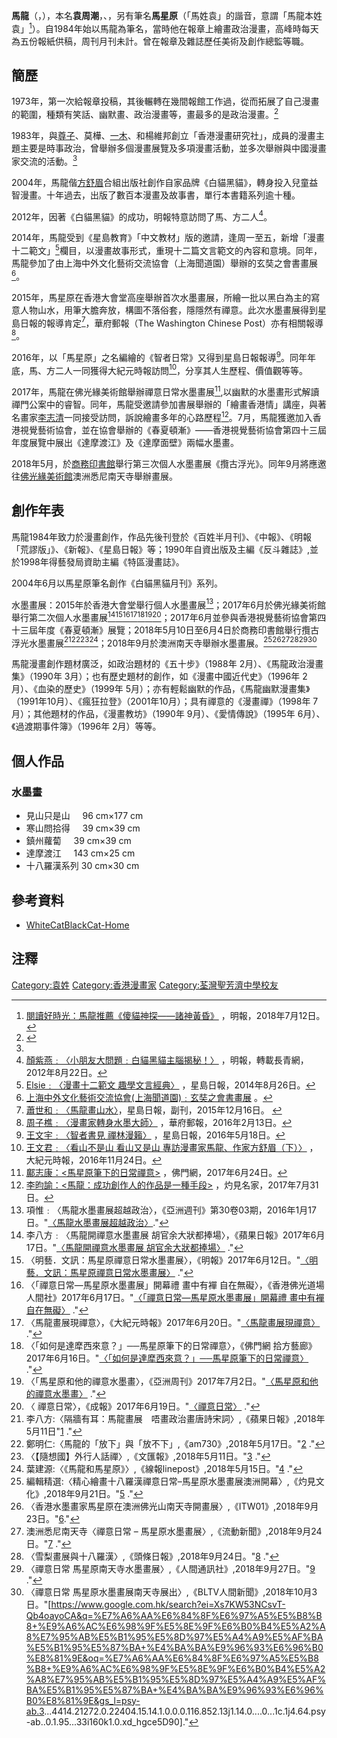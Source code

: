 {{Otheruses|马龙}}
{{多個問題|
{{citecheck|time=2018-05-27T05:49:30+00:00}}
{{fansite|time=2018-05-27T05:49:30+00:00}}
{{prose|time=2018-05-27T05:49:30+00:00}}
}}
'''馬龍'''（{{lang-en|'''Malone'''}}，{{bd|？||||catIdx=M}}），本名'''袁周潮'''，{{C|香港漫畫家}}、{{C|水墨畫家}}，另有筆名'''馬星原'''（「馬姓袁」的諧音，意謂「馬龍本姓袁」<ref>[https://writerstraining.com/video/53 閱讀好時光：馬龍推薦《傻貓神探——諸神黃昏》] {{Wayback|url=https://writerstraining.com/video/53 |date=20180904225815 }}，明報，2018年7月12日。</ref>）。自1984年始以馬龍為筆名，當時他在報章上繪畫政治漫畫，高峰時每天為五份報紙供稿，周刊月刊未計。曾在報章及雜誌歷任美術及創作總監等職。

==簡歷==
1973年，第一次給報章投稿，其後輾轉在幾間報館工作過，從而拓展了自己漫畫的範圍，種類有笑話、幽默畫、政治漫畫等，畫最多的是政治漫畫。<ref name='香港漫畫故事'>{{Cite web |url=http://www.hkmemory.org/comics/text/index.php?p=home&catId=15&photoNo=0 |title=香港漫畫：香港故事　80年代歷史簡介——訪問香港漫畫研究社創會成員 |access-date=2018-11-05 |archive-date=2018-11-05 |archive-url=https://web.archive.org/web/20181105202537/http://www.hkmemory.org/comics/text/index.php?p=home&catId=15&photoNo=0 |dead-url=no }}</ref>

1983年，與[[尊子|尊子]]、莫樺、[[一木|一木]]、和楊維邦創立「香港漫畫研究社」，成員的漫畫主題主要是時事政治，曾舉辦多個漫畫展覽及多項漫畫活動，並多次舉辦與中國漫畫家交流的活動。<ref name='香港漫畫故事'/>

2004年，馬龍偕[[方舒眉|方舒眉]]合組出版社創作自家品牌《白貓黑貓》，轉身投入兒童益智漫畫。十年過去，出版了數百本漫畫及故事書，單行本書籍系列逾十種。

2012年，因著《白貓黑貓》的成功，明報特意訪問了馬、方二人<ref>[https://www.e123.hk/ElderlyPro/details/179471/74 顏紫燕﹕〈小朋友大問題﹕白貓黑貓主腦揭秘！〉] {{Wayback|url=https://www.e123.hk/ElderlyPro/details/179471/74 |date=20180702064447 }}，明報，轉載長青網，2012年8月22日。</ref>。

2014年，馬龍受到《星島教育》「中文教材」版的邀請，逢周一至五，新增「漫畫十二範文」<ref>[http://std.stheadline.com/yesterday/edu/0826go06.html Elsie﹕〈漫畫十二範文 趣學文言經典〉] {{Wayback|url=http://std.stheadline.com/yesterday/edu/0826go06.html |date=20161220181814 }}，星島日報，2014年8月26日。</ref>欄目，以漫畫故事形式，重現十二篇文言範文的內容和意境。同年，馬龍參加了由上海中外文化藝術交流協會（上海聞道園）舉辦的玄奘之會書畫展<ref>[http://wdyart.com/news_show.aspx?cid=9&id=160 上海中外文化藝術交流協會(上海聞道園)﹕玄奘之會書畫展] {{Wayback|url=http://wdyart.com/news_show.aspx?cid=9&id=160 |date=20161221232905 }}。</ref>。

2015年，馬星原在香港大會堂高座舉辦首次水墨畫展，所繪一批以黑白為主的寫意人物山水，用筆大膽奔放，構圖不落俗套，隱隱然有禪意。此次水墨畫展得到星島日報的報導肯定<ref>[http://www.singtaousa.com/603708/post-%E9%A6%AC%E9%BE%8D%E7%95%AB%E5%B1%B1%E6%B0%B4/?variant=zh-hk&fs=16 蕭世和﹕〈馬龍畫山水〉]，星島日報，副刊，2015年12月16日。 {{Wayback|url=http://www.singtaousa.com/603708/post-%E9%A6%AC%E9%BE%8D%E7%95%AB%E5%B1%B1%E6%B0%B4/?variant=zh-hk&fs=16 |date=20161221000910 }}</ref>，華府郵報（The Washington Chinese Post）亦有相關報導<ref>[http://washingtonchinesepost.us/postfiles/20160213/B19.pdf 周子樵﹕〈漫畫家轉身水墨大師〉] {{Wayback|url=http://washingtonchinesepost.us/postfiles/20160213/B19.pdf |date=20161220134757 }}，華府郵報，2016年2月13日。</ref>。

2016年，以「馬星原」之名編繪的《智者日常》又得到星島日報報導<ref>[https://hk.news.yahoo.com/%E6%99%BA%E8%80%85%E6%9B%B8%E8%A6%8B-%E7%A6%AA%E6%9E%97%E6%BC%AB%E7%B1%9F-221113659.html 王文宇﹕〈智者書見 禪林漫籟〉] {{Wayback|url=https://hk.news.yahoo.com/%E6%99%BA%E8%80%85%E6%9B%B8%E8%A6%8B-%E7%A6%AA%E6%9E%97%E6%BC%AB%E7%B1%9F-221113659.html |date=20180905023009 }}，星島日報，2016年5月18日。</ref>。同年年底，馬、方二人一同獲得大紀元時報訪問<ref>[http://hk.epochtimes.com/news/2016-11-24/%E7%9C%8B%E5%B1%B1%E4%B8%8D%E6%98%AF%E5%B1%B1-%E7%9C%8B%E5%B1%B1%E5%8F%88%E6%98%AF%E5%B1%B1-%E5%B0%88%E8%A8%AA%E6%BC%AB%E7%95%AB%E5%AE%B6%E9%A6%AC%E9%BE%8D-%E4%BD%9C%E5%AE%B6%E6%96%B9%E8%88%92%E7%9C%89-%E4%B8%8B-88613737 王文君﹕〈看山不是山 看山又是山 專訪漫畫家馬龍、作家方舒眉（下）〉] {{Wayback|url=http://hk.epochtimes.com/news/2016-11-24/%E7%9C%8B%E5%B1%B1%E4%B8%8D%E6%98%AF%E5%B1%B1-%E7%9C%8B%E5%B1%B1%E5%8F%88%E6%98%AF%E5%B1%B1-%E5%B0%88%E8%A8%AA%E6%BC%AB%E7%95%AB%E5%AE%B6%E9%A6%AC%E9%BE%8D-%E4%BD%9C%E5%AE%B6%E6%96%B9%E8%88%92%E7%9C%89-%E4%B8%8B-88613737 |date=20200807023259 }}，大紀元時報，2016年11月24日。</ref>，分享其人生歷程、價值觀等等。

2017年，馬龍在佛光緣美術館舉辦禪意日常水墨畫展<ref>[http://www.master-insight.com/%E9%A6%AC%E6%98%9F%E5%8E%9F%E7%AD%86%E4%B8%8B%E7%9A%84%E6%97%A5%E5%B8%B8%E7%A6%AA%E6%84%8F/ 鄺志康：<馬星原筆下的日常禪意>] {{Wayback|url=http://www.master-insight.com/%E9%A6%AC%E6%98%9F%E5%8E%9F%E7%AD%86%E4%B8%8B%E7%9A%84%E6%97%A5%E5%B8%B8%E7%A6%AA%E6%84%8F/ |date=20181016032614 }}，佛門網，2017年6月24日。</ref>,以幽默的水墨畫形式解讀禪門公案中的睿智。同年，馬龍受邀請參加書展舉辦的「繪畫香港情」講座，與著名畫家[[李志清|李志清]]一同接受訪問，訴說繪畫多年的心路歷程<ref>[http://www.master-insight.com/%E9%A6%AC%E9%BE%8D%EF%BC%9A%E6%88%90%E5%8A%9F%E5%89%B5%E4%BD%9C%E4%BA%BA%E7%9A%84%E4%BD%9C%E5%93%81%E6%98%AF%E4%B8%80%E7%A8%AE%E6%89%8B%E6%AE%B5/ 李昀諭：<馬龍：成功創作人的作品是一種手段>] {{Wayback|url=http://www.master-insight.com/%E9%A6%AC%E9%BE%8D%EF%BC%9A%E6%88%90%E5%8A%9F%E5%89%B5%E4%BD%9C%E4%BA%BA%E7%9A%84%E4%BD%9C%E5%93%81%E6%98%AF%E4%B8%80%E7%A8%AE%E6%89%8B%E6%AE%B5/ |date=20181016032656 }}，灼見名家，2017年7月31日。</ref>。7月，馬龍獲邀加入香港視覺藝術協會，並在協會舉辦的《春夏頓漸》——香港視覺藝術協會第四十三屆年度展覽中展出《達摩渡江》及《達摩面壁》兩幅水墨畫。

2018年5月，於[[商務印書館|商務印書館]]舉行第三次個人水墨畫展《攬古浮光》。同年9月將應邀往[[佛光緣美術館|佛光緣美術館]]澳洲悉尼南天寺舉辦畫展。

==創作年表==

馬龍1984年致力於漫畫創作，作品先後刊登於《百姓半月刊》、《中報》、《明報「荒謬版」》、《新報》、《星島日報》等；1990年自資出版及主編《反斗雜誌》,並於1998年得藝發局資助主編《特區漫畫誌》。

2004年6月以馬星原筆名創作《白貓黑貓月刊》系列。

水墨畫展：2015年於香港大會堂舉行個人水墨畫展<ref>項惟﹕〈馬龍水墨畫展超越政治〉，《亞洲週刊》第30卷03期，2016年1月17日。"[http://www.yzzk.com/cfm/blogger3.cfm?id=1452137660660&author=%E9%A0%85%E6%83%9F 〈馬龍水墨畫展超越政治〉]."</ref>；2017年6月於佛光緣美術館舉行第二次個人水墨畫展<ref>李八方﹕〈馬龍開禪意水墨畫展 胡官余大狀都捧場〉，《蘋果日報》2017年6月17日。"[http://hk.apple.nextmedia.com/realtime/news/20170617/56842161 〈馬龍開禪意水墨畫展 胡官余大狀都捧場〉] {{Wayback|url=http://hk.apple.nextmedia.com/realtime/news/20170617/56842161 |date=20170825044111 }}."</ref><ref>〈明藝．文訊：馬星原禪意日常水墨畫展〉，《明報》2017年6月12日。"[https://news.mingpao.com/pns/dailynews/web_tc/article/20170612/s00005/1497203976950 〈明藝．文訊：馬星原禪意日常水墨畫展〉] {{Wayback|url=https://news.mingpao.com/pns/dailynews/web_tc/article/20170612/s00005/1497203976950 |date=20181022154823 }}."</ref><ref>〈「禪意日常—馬星原水墨畫展」開幕禮 畫中有襌 自在無礙〉，《香港佛光道場 人間社》2017年6月17日。"[http://fgshk.org.hk/2017/06/18/%E3%80%8C%E7%A6%AA%E6%84%8F%E6%97%A5%E5%B8%B8-%E9%A6%AC%E6%98%9F%E5%8E%9F%E6%B0%B4%E5%A2%A8%E7%95%AB%E5%B1%95%E3%80%8D%E9%96%8B%E5%B9%95%E7%A6%AE-%E7%95%AB%E4%B8%AD%E6%9C%89%E8%A5%8C-%E8%87%AA/ 〈「禪意日常—馬星原水墨畫展」開幕禮 畫中有襌 自在無礙〉] {{Wayback|url=http://fgshk.org.hk/2017/06/18/%E3%80%8C%E7%A6%AA%E6%84%8F%E6%97%A5%E5%B8%B8-%E9%A6%AC%E6%98%9F%E5%8E%9F%E6%B0%B4%E5%A2%A8%E7%95%AB%E5%B1%95%E3%80%8D%E9%96%8B%E5%B9%95%E7%A6%AE-%E7%95%AB%E4%B8%AD%E6%9C%89%E8%A5%8C-%E8%87%AA/ |date=20210414195507 }}."</ref><ref>〈馬龍畫展現禪意〉，《大紀元時報》2017年6月20日。"[http://hk.epochtimes.com/news/2017-06-20/2322301 〈馬龍畫展現禪意〉] {{Wayback|url=http://hk.epochtimes.com/news/2017-06-20/2322301 |date=20181022153407 }}."</ref><ref>〈「如何是達犘西來意？」──馬星原筆下的日常禪意〉，《佛門網 拾方藝廊》2017年6月16日。"[http://www.finedoor.org/articles/%E3%80%8C%E5%A6%82%E4%BD%95%E6%98%AF%E9%81%94%E7%8A%98%E8%A5%BF%E4%BE%86%E6%84%8F%EF%BC%9F%E3%80%8D%E2%94%80%E2%94%80%E9%A6%AC%E6%98%9F%E5%8E%9F%E7%AD%86%E4%B8%8B%E7%9A%84%E6%97%A5%E5%B8%B8%E7%A6%AA/ 〈「如何是達犘西來意？」──馬星原筆下的日常禪意〉] {{Wayback|url=http://www.finedoor.org/articles/%E3%80%8C%E5%A6%82%E4%BD%95%E6%98%AF%E9%81%94%E7%8A%98%E8%A5%BF%E4%BE%86%E6%84%8F%EF%BC%9F%E3%80%8D%E2%94%80%E2%94%80%E9%A6%AC%E6%98%9F%E5%8E%9F%E7%AD%86%E4%B8%8B%E7%9A%84%E6%97%A5%E5%B8%B8%E7%A6%AA/ |date=20190410051707 }}."</ref><ref>〈「馬星原和他的禪意水墨畫〉，《亞洲周刊》2017年7月2日。"[https://www.yzzk.com/cfm/content_archive.cfm?id=1498105056375&docissue=2017-26 〈馬星原和他的禪意水墨畫〉] {{Wayback|url=https://www.yzzk.com/cfm/content_archive.cfm?id=1498105056375&docissue=2017-26 |date=20181022153410 }}."</ref><ref>〈
禪意日常〉，《成報》2017年6月19日。"[https://www.singpao.com.hk/index.php?fi=news1&id=35959 〈禪意日常〉] {{Wayback|url=https://www.singpao.com.hk/index.php?fi=news1&id=35959 |date=20181022153427 }}."</ref>；2017年6月並參與香港視覺藝術協會第四十三屆年度《春夏頓漸》展覽；2018年5月10日至6月4日於商務印書館舉行攬古浮光水墨畫展<ref>李八方:〈隔牆有耳：馬龍畫展　唔畫政治畫唐詩宋詞〉,《蘋果日報》,2018年5月11日"[https://hk.news.appledaily.com/local/daily/article/20180511/20387621] {{Wayback|url=https://hk.news.appledaily.com/local/daily/article/20180511/20387621 |date=20181020140704 }}."</ref><ref>鄭明仁:〈馬龍的「放下」與「放不下」,《am730》,2018年5月17日。"[https://www.am730.com.hk/column/Lifestyle/%E9%A6%AC%E9%BE%8D%E7%9A%84%E3%80%8C%E6%94%BE%E4%B8%8B%E3%80%8D%E8%88%87%E3%80%8C%E6%94%BE%E4%B8%8D%E4%B8%8B%E3%80%8D-126629] {{Wayback|url=https://www.am730.com.hk/column/Lifestyle/%E9%A6%AC%E9%BE%8D%E7%9A%84%E3%80%8C%E6%94%BE%E4%B8%8B%E3%80%8D%E8%88%87%E3%80%8C%E6%94%BE%E4%B8%8D%E4%B8%8B%E3%80%8D-126629 |date=20181022153547 }}."</ref><ref>〈【隨想國】外行人話禪〉,《文匯報》,2018年5月11日。"[http://paper.wenweipo.com/2018/05/11/CF1805110005.htm] {{Wayback|url=http://paper.wenweipo.com/2018/05/11/CF1805110005.htm |date=20181022154149 }}."</ref><ref>葉建源:〈《馬龍和馬星原》〉,《線報linepost》,2018年5月15日。"[http://linepost.hk/index.php/blogger/1005-yn180515b02] {{Wayback|url=http://linepost.hk/index.php/blogger/1005-yn180515b02 |date=20200122083530 }}."</ref>；2018年9月於澳洲南天寺舉辦水墨畫展。<ref>編輯精選:〈精心繪畫十八羅漢禪意日常–馬星原水墨畫展澳洲開幕〉,《灼見文化》,2018年9月21日。"[https://www.master-insight.com/%E7%B2%BE%E5%BF%83%E7%B9%AA%E7%95%AB%E5%8D%81%E5%85%AB%E7%BE%85%E6%BC%A2-%E3%80%8A%E7%A6%AA%E6%84%8F%E6%97%A5%E5%B8%B8%E2%94%80%E2%94%80%E9%A6%AC%E6%98%9F%E5%8E%9F%E6%B0%B4%E5%A2%A8%E7%95%AB%E5%B1%95/] {{Wayback|url=https://www.master-insight.com/%E7%B2%BE%E5%BF%83%E7%B9%AA%E7%95%AB%E5%8D%81%E5%85%AB%E7%BE%85%E6%BC%A2-%E3%80%8A%E7%A6%AA%E6%84%8F%E6%97%A5%E5%B8%B8%E2%94%80%E2%94%80%E9%A6%AC%E6%98%9F%E5%8E%9F%E6%B0%B4%E5%A2%A8%E7%95%AB%E5%B1%95/ |date=20200929204010 }}."</ref><ref>〈香港水墨畫家馬星原在澳洲佛光山南天寺開畫展〉,《ITW01》,2018年9月23日。"[https://itw01.com/QIW4HEO.html]."</ref><ref>澳洲悉尼南天寺〈禪意日常 – 馬星原水墨畫展〉,《流動新聞》,2018年9月24日。"[http://news.modia.com.hk/2018/09/24/100888/%E6%BE%B3%E6%B4%B2%E6%82%89%E5%B0%BC%E5%8D%97%E5%A4%A9%E5%AF%BA%E3%80%8A%E7%A6%AA%E6%84%8F%E6%97%A5%E5%B8%B8%E4%B8%80%E9%A6%AC%E6%98%9F%E5%8E%9F%E6%B0%B4%E5%A2%A8%E7%95%AB%E5%B1%95%E3%80%8B/] {{Wayback|url=http://news.modia.com.hk/2018/09/24/100888/%E6%BE%B3%E6%B4%B2%E6%82%89%E5%B0%BC%E5%8D%97%E5%A4%A9%E5%AF%BA%E3%80%8A%E7%A6%AA%E6%84%8F%E6%97%A5%E5%B8%B8%E4%B8%80%E9%A6%AC%E6%98%9F%E5%8E%9F%E6%B0%B4%E5%A2%A8%E7%95%AB%E5%B1%95%E3%80%8B/ |date=20190408004607 }}."</ref><ref>〈雪梨畫展與十八羅漢〉,《頭條日報》,2018年9月24日。"[http://hd.stheadline.com/news/columns/926/20180924/704287/] {{Wayback|url=http://hd.stheadline.com/news/columns/926/20180924/704287/ |date=20190502060021 }}."</ref><ref>〈禪意日常 馬星原南天寺水墨畫展〉,《人間通訊社》,2018年9月27日。"[http://www.lnanews.com/news/%E7%A6%AA%E6%84%8F%E6%97%A5%E5%B8%B8%E3%80%80%E9%A6%AC%E6%98%9F%E5%8E%9F%E5%8D%97%E5%A4%A9%E5%AF%BA%E6%B0%B4%E5%A2%A8%E7%95%AB%E5%B1%95.html] {{Wayback|url=http://www.lnanews.com/news/%E7%A6%AA%E6%84%8F%E6%97%A5%E5%B8%B8%E3%80%80%E9%A6%AC%E6%98%9F%E5%8E%9F%E5%8D%97%E5%A4%A9%E5%AF%BA%E6%B0%B4%E5%A2%A8%E7%95%AB%E5%B1%95.html |date=20190408114924 }}."</ref><ref>〈禪意日常 馬星原水墨畫展南天寺展出〉,《BLTV人間新聞》,2018年10月3日。"[https://www.google.com.hk/search?ei=Xs7KW53NCsvT-Qb4oayoCA&q=%E7%A6%AA%E6%84%8F%E6%97%A5%E5%B8%B8+%E9%A6%AC%E6%98%9F%E5%8E%9F%E6%B0%B4%E5%A2%A8%E7%95%AB%E5%B1%95%E5%8D%97%E5%A4%A9%E5%AF%BA%E5%B1%95%E5%87%BA+%E4%BA%BA%E9%96%93%E6%96%B0%E8%81%9E&oq=%E7%A6%AA%E6%84%8F%E6%97%A5%E5%B8%B8+%E9%A6%AC%E6%98%9F%E5%8E%9F%E6%B0%B4%E5%A2%A8%E7%95%AB%E5%B1%95%E5%8D%97%E5%A4%A9%E5%AF%BA%E5%B1%95%E5%87%BA+%E4%BA%BA%E9%96%93%E6%96%B0%E8%81%9E&gs_l=psy-ab.3...4414.21272.0.22404.15.14.1.0.0.0.116.852.13j1.14.0....0...1c.1j4.64.psy-ab..0.1.95...33i160k1.0.xd_hgce5D90]."</ref>

馬龍漫畫創作題材廣泛，如政治題材的《五十步》（1988年 2月）、《馬龍政治漫畫集》（1990年 3月）；也有歷史題材的創作，如《漫畫中國近代史》（1996年 2月）、《血染的歷史》（1999年 5月）；亦有輕鬆幽默的作品，《馬龍幽默漫畫集》（1991年10月）、《瘋狂拉登》（2001年10月）；具有禪意的《漫畫禪》（1998年 7月）；其他題材的作品，《漫畫教坊》（1990年 9月）、《愛情傳說》（1995年 6月）、《過渡期事件簿》（1996年 2月）等等。

==個人作品==

=== 水墨畫 ===
* 見山只是山             96 cm×177 cm                           
* 寒山問拾得             39 cm×39 cm
*鎮州蘿蔔                39 cm×39 cm
* 達摩渡江                143 cm×25 cm
* 十八羅漢系列         30 cm×30 cm

== 參考資料 ==
* [http://www.whitecatblackcat.org/ WhiteCatBlackCat-Home] {{Wayback|url=http://www.whitecatblackcat.org/ |date=20210225014845 }}

==注釋==
{{noteFoot}}

{{Authority control}}
{{DEFAULTSORT:Yuan袁}}
[[Category:袁姓|Category:袁姓]]
[[Category:香港漫畫家|Category:香港漫畫家]]
[[Category:荃灣聖芳濟中學校友|Category:荃灣聖芳濟中學校友]]
